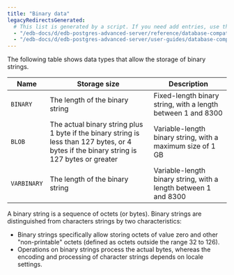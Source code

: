 ```yaml
---
title: "Binary data"
legacyRedirectsGenerated:
  # This list is generated by a script. If you need add entries, use the `legacyRedirects` key.
  - "/edb-docs/d/edb-postgres-advanced-server/reference/database-compatibility-for-oracle-developers-reference-guide/9.6/Database_Compatibility_for_Oracle_Developers_Reference_Guide.1.013.html"
  - "/edb-docs/d/edb-postgres-advanced-server/user-guides/database-compatibility-for-oracle-developers-guide/9.5/Database_Compatibility_for_Oracle_Developers_Guide.1.045.html"
---
```


<div id="binary_data" class="registered_link"></div>

The following table shows data types that allow the storage of binary strings.

| Name        | Storage size                                                                                                                               | Description                                                      |
| ----------- | ------------------------------------------------------------------------------------------------------------------------------------------ | ---------------------------------------------------------------- |
| `BINARY`    | The length of the binary string                                                                                                           | Fixed-length binary string, with a length between 1 and 8300    |
| `BLOB`      | The actual binary string plus 1 byte if the binary string is less than 127 bytes, or 4 bytes if the binary string is 127 bytes or greater | Variable-length binary string, with a maximum size of 1 GB      |
| `VARBINARY` | The length of the binary string                                                                                                            | Variable-length binary string, with a length between 1 and 8300 |

A binary string is a sequence of octets (or bytes). Binary strings are distinguished from characters strings by two characteristics: 

-  Binary strings specifically allow storing octets of value zero and other "non-printable" octets (defined as octets outside the range 32 to 126). 
-  Operations on binary strings process the actual bytes, whereas the encoding and processing of character strings depends on locale settings.
